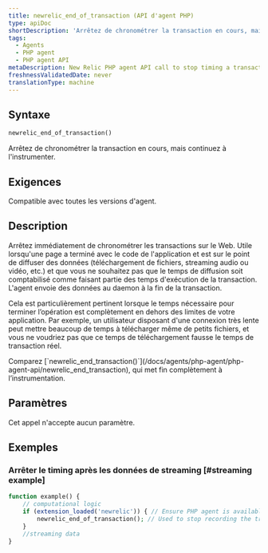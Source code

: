 ```yaml
---
title: newrelic_end_of_transaction (API d'agent PHP)
type: apiDoc
shortDescription: 'Arrêtez de chronométrer la transaction en cours, mais continuez à l''instrumenter.'
tags:
  - Agents
  - PHP agent
  - PHP agent API
metaDescription: New Relic PHP agent API call to stop timing a transaction (but continue instrumenting it). Useful for streamed data.
freshnessValidatedDate: never
translationType: machine
---
```


## Syntaxe

```php
newrelic_end_of_transaction()
```

Arrêtez de chronométrer la transaction en cours, mais continuez à l'instrumenter.

## Exigences

Compatible avec toutes les versions d'agent.

## Description

Arrêtez immédiatement de chronométrer les transactions sur le Web. Utile lorsqu'une page a terminé avec le code de l'application et est sur le point de diffuser des données (téléchargement de fichiers, streaming audio ou vidéo, etc.) et que vous ne souhaitez pas que le temps de diffusion soit comptabilisé comme faisant partie des temps d'exécution de la transaction. L'agent envoie des données au daemon à la fin de la transaction.

Cela est particulièrement pertinent lorsque le temps nécessaire pour terminer l’opération est complètement en dehors des limites de votre application. Par exemple, un utilisateur disposant d'une connexion très lente peut mettre beaucoup de temps à télécharger même de petits fichiers, et vous ne voudriez pas que ce temps de téléchargement fausse le temps de transaction réel.

<Callout variant="tip">
  Comparez [`newrelic_end_transaction()`](/docs/agents/php-agent/php-agent-api/newrelic_end_transaction), qui met fin complètement à l’instrumentation.
</Callout>

## Paramètres

Cet appel n'accepte aucun paramètre.

## Exemples

### Arrêter le timing après les données de streaming [#streaming example]

```php
function example() { 
    // computational logic
    if (extension_loaded('newrelic')) { // Ensure PHP agent is available
        newrelic_end_of_transaction(); // Used to stop recording the transaction after computing for the transaction is complete, typically when streaming data 
    }
    //streaming data
}
```